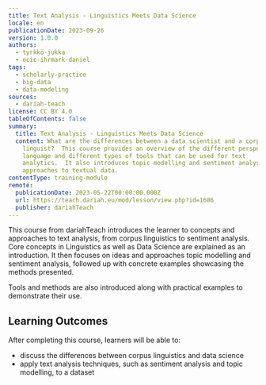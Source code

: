 ```yaml
---
title: Text Analysis - Linguistics Meets Data Science
locale: en
publicationDate: 2023-09-26
version: 1.0.0
authors:
  - tyrkkö-jukka
  - ocic-ihrmark-daniel
tags:
  - scholarly-practice
  - big-data
  - data-modeling
sources:
  - dariah-teach
license: CC BY 4.0
tableOfContents: false
summary:
  title: Text Analysis - Linguistics Meets Data Science
  content: What are the differences between a data scientist and a corpus
    linguist?  This course provides an overview of the different perspectives on
    language and different types of tools that can be used for text
    analytics.  It also introduces topic modelling and sentiment analysis as
    approaches to textual data.
contentType: training-module
remote:
  publicationDate: 2023-05-22T00:00:00.000Z
  url: https://teach.dariah.eu/mod/lesson/view.php?id=1686
  publisher: dariahTeach
---
```

T﻿his course from dariahTeach introduces the learner to concepts and approaches to text analysis, from corpus linguistics to sentiment analysis.  Core concepts in Linguistics as well as Data Science are explained as an introduction.  It then focuses on ideas and approaches topic modelling and sentiment analysis, followed up with concrete examples showcasing the methods presented.

T﻿ools and methods are also introduced along with practical examples to demonstrate their use.

## L﻿earning Outcomes

A﻿fter completing this course, learners will be able to:

* d﻿iscuss the differences between corpus linguistics and data science
* a﻿pply text analysis techniques, such as sentiment analysis and topic modelling, to a dataset

